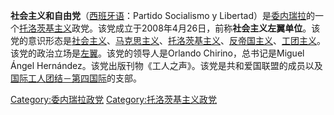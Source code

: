 {{for|同名的巴西政党|社会主义和自由党 (巴西)}}
'''社会主义和自由党'''（[[西班牙语|西班牙语]]：Partido Socialismo y Libertad）是[[委内瑞拉|委内瑞拉]]的一个[[托洛茨基主义|托洛茨基主义]]政党。该党成立于2008年4月26日，前称'''社会主义左翼单位'''。该党的意识形态是[[社会主义|社会主义]]、[[马克思主义|马克思主义]]、[[托洛茨基主义|托洛茨基主义]]、[[反帝国主义|反帝国主义]]、[[工团主义|工团主义]]。该党的政治立场是[[左翼|左翼]]。该党的领导人是Orlando Chirino，总书记是Miguel Ángel Hernández。该党出版刊物《工人之声》。该党是共和爱国联盟的成员以及[[国际工人团结－第四国际|国际工人团结－第四国际]]的支部。

[[Category:委内瑞拉政党|Category:委内瑞拉政党]]
[[Category:托洛茨基主义政党|Category:托洛茨基主义政党]]